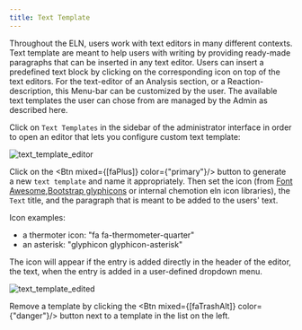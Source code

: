 ```yaml
---
title: Text Template
---
```



Throughout the ELN, users work with text editors in many different contexts.
Text template are meant to help users with writing by providing ready-made paragraphs that can be inserted in any text editor.
Users can insert a predefined text block by clicking on the corresponding icon on top of the text editors.
For the text-editor of an Analysis section, or a Reaction-description, this Menu-bar can be customized by the user.
The available text templates the user can chose from are managed by the Admin as described here.


Click on `Text Templates` in the sidebar of the administrator interface in order to
open an editor that lets you configure custom text template:

![text_template_editor](/img/admin_ui/text_template_editor.png)

Click on the <Btn mixed={[faPlus]} color={"primary"}/> button to generate a new `text template` and name it appropriately.
Then set the icon (from [Font Awesome](https://fontawesome.com/v4/icons/),[Bootstrap glyphicons](https://getbootstrap.com/docs/3.3/components/) or internal chemotion eln icon libraries), the `Text` title, and the paragraph that is meant to be added to the users' text.

Icon examples:
- a thermoter icon: "fa fa-thermometer-quarter"
- an asterisk: "glyphicon glyphicon-asterisk"

The icon will appear if the entry is added directly in the header of the editor, the text, when the entry is added in a user-defined dropdown menu.

![text_template_edited](/img/admin_ui/text_template_edited.png)

Remove a template by clicking the <Btn mixed={[faTrashAlt]} color={"danger"}/> button next to a template in the list on the left.
